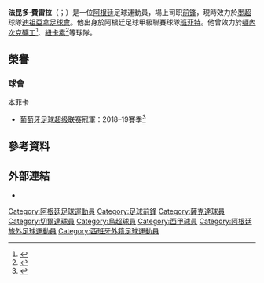 {{noteTA
|G1=南美球會|G2=足球|G3=uefa|G4=EPL
|T=zh-hans:法昆多·费雷拉; zh-hk:法古度·費雷拉;zh-tw:法昆多·費雷拉;
}}
{{Infobox football biography
| name           = 法昆多·費雷拉<br />Facundo Ferreyra
| image          = Facundo Ferreyra.jpg
| caption        = 
| fullname       = Facundo Ferreyra<ref name="Barclays Premier League: notification of shirt numbers">{{cite web
| title = Barclays Premier League: notification of shirt numbers
| url = http://www.premierleague.com/content/dam/premierleague/site-content/News/publications/squad-lists/Barclays-Premier-League-Squad-Numbers-2014-15.pdf
| publisher = Premier League
| format = PDF
| page = 14
| accessdate = 16 August 2014
| archive-date = 2014-08-19
| archive-url = https://web.archive.org/web/20140819085139/http://www.premierleague.com/content/dam/premierleague/site-content/News/publications/squad-lists/Barclays-Premier-League-Squad-Numbers-2014-15.pdf
| dead-url = no
}}</ref>
| birth_date     = {{birth date and age|1991|03|14|df=y}}<ref name=vsprofile/>
| birth_place    = {{ARG}}[[洛马斯-德萨莫拉|洛马斯-德萨莫拉]]
| height         = {{height|m=1.87}}<ref name=vsprofile>{{cite web|title=14. Facundo Ferreyra|url=http://www.velezsarsfield.com.ar/futbol/plantel/perfil/124-fferreyra.shtml|publisher=Club Atlético Vélez Sarsfield|language=es|accessdate=1 August 2014|archive-date=2017-10-09|archive-url=https://web.archive.org/web/20171009092611/http://www.velezsarsfield.com.ar/futbol/plantel/perfil/124-fferreyra.shtml|dead-url=no}}</ref>
| position       = [[前鋒_(足球)|前锋]]
| currentclub    =[[迪祖亞拿足球俱樂部|迪祖亞拿]]
| clubnumber     =19 
| youthyears1    =
| youthclubs1    = [[班菲爾德競技俱樂部|班菲爾德競技]]
| years1         = 2008–2012
| clubs1         = [[班菲爾德競技俱樂部|班菲爾德競技]]
| caps1          = 56
| goals1         = 15
| years2         = 2012–2013
| clubs2         = [[沙士菲體育會|沙士菲]]
| caps2          = 22
| goals2         = 16
| years3         = 2013–2018
| clubs3         = [[頓內次克礦工足球俱樂部|頓內次克礦工]]
| caps3          = 74
| goals3         = 43
| years4         = 2014–2015
| clubs4         = → [[紐卡斯爾聯|紐卡素]] （租借）
| caps4          = 0
| goals4         = 0
| years5         = 2018–2021
| clubs5         = [[里斯本與本菲卡體育|本菲卡]]
| caps5          = 6
| goals5         = 1
| years6         = 2019–2020
| clubs6         = → [[皇家西班牙人體育俱樂部|愛斯賓奴]] （租借)
| caps6          = 25
| goals6         = 2
| years7         = 2021
| clubs7         = [[塞尔塔足球俱乐部|塞尔塔]]
| caps7          = 13
| goals7         = 1
| nationalyears1 = 2011
| nationalteam1  = 阿根廷U20
| nationalcaps1  = 12
| nationalgoals1 = 5
| club-update    = 2022年5月1日
|clubs8=[[迪祖亞拿足球俱樂部|迪祖亞拿]]|years8=2022|caps8=14|goals8=1}}

'''法昆多·費雷拉'''（{{lang-es|Facundo Ferreyra}}；{{bd|1991年|3月14日|catIdx=Ferreyra}}）是一位[[阿根廷|阿根廷]]足球運動員，場上司职[[前鋒_(足球)|前锋]]，現時效力於[[墨西哥足球超級聯賽|墨超]]球隊[[迪祖亞拿足球會|迪祖亞拿足球會]]。他出身於阿根廷足球甲級聯賽球隊[[班菲爾德競技俱樂部|班菲特]]。他曾效力於[[頓內次克礦工足球俱樂部|頓內次克礦工]]<ref name=shakhtarsign>{{cite web|title=Facundo Ferreyra - Shakhtar player|url=http://shakhtar.com/en/news/27466|publisher=FC Shakhtar Donetsk|accessdate=29 July 2014|date=9 July 2013|archive-date=2016-03-04|archive-url=https://web.archive.org/web/20160304050542/http://shakhtar.com/en/news/27466|dead-url=no}}</ref>、[[紐卡斯爾聯|紐卡素]]<ref>{{cite web|last1=Marshall|first1=Anthony|title=United Complete Ferreyra Capture|url=http://www.nufc.co.uk/articles/20140803/united-complete-ferreyra-capture_2281670_4050398|publisher=Newcastle United F.C.|accessdate=3 August 2014|date=3 August 2014|archive-date=2016-03-31|archive-url=https://web.archive.org/web/20160331202246/http://www.nufc.co.uk/articles/20140803/united-complete-ferreyra-capture_2281670_4050398|dead-url=no}}</ref>等球隊。

== 榮譽 ==
=== 球會 ===
;{{flagicon|POR}} 本菲卡
* [[葡萄牙足球超级联赛|葡萄牙足球超级联赛]]冠軍：2018–19賽季<ref>{{cite web|url=https://www.record.pt/multimedia/fotogalerias/detalhe/sao-estes-os-campeoes-nacionais-pelo-benfica-em-201819|title=São estes os campeões nacionais pelo Benfica em 2018/19|date=18 May 2019|website=Record|language=pt|trans-title=These are the national champions for Benfica in 2018–19|access-date=24 October 2019|archive-date=2019-10-24|archive-url=https://web.archive.org/web/20191024200721/https://www.record.pt/multimedia/fotogalerias/detalhe/sao-estes-os-campeoes-nacionais-pelo-benfica-em-201819|dead-url=no}}</ref>

==參考資料==
{{Reflist}}

== 外部連結 ==
*{{Soccerway}}

{{DEFAULTSORT: Ferreyra, Facundo}}
[[Category:阿根廷足球運動員|Category:阿根廷足球運動員]]
[[Category:足球前鋒|Category:足球前鋒]]
[[Category:薩克達球員|Category:薩克達球員]]
[[Category:切爾達球員|Category:切爾達球員]]
[[Category:烏超球員|Category:烏超球員]]
[[Category:西甲球員|Category:西甲球員]]
[[Category:阿根廷旅外足球運動員|Category:阿根廷旅外足球運動員]]
[[Category:西班牙外籍足球運動員|Category:西班牙外籍足球運動員]]